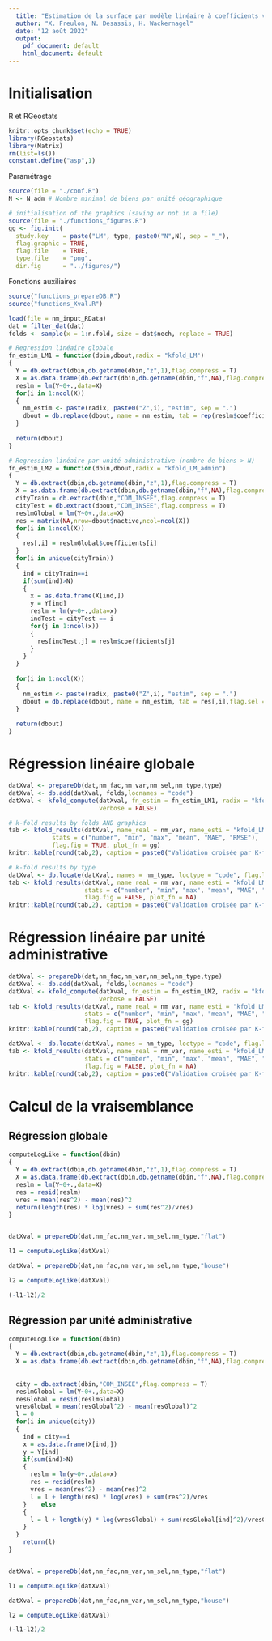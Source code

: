 ```yaml
---
  title: "Estimation de la surface par modèle linéaire à coefficients variant spatialement - Workflow LM"
  author: "X. Freulon, N. Desassis, H. Wackernagel"
  date: "12 août 2022"
  output:
    pdf_document: default
    html_document: default
---
```


# Initialisation

R et RGeostats

```r
knitr::opts_chunk$set(echo = TRUE)
library(RGeostats)
library(Matrix)
rm(list=ls())
constant.define("asp",1)

```

Paramétrage 

```r
source(file = "./conf.R")
N <- N_adm # Nombre minimal de biens par unité géographique

# initialisation of the graphics (saving or not in a file)
source(file = "./functions_figures.R")
gg <- fig.init(
  study.key    = paste("LM", type, paste0("N",N), sep = "_"), 
  flag.graphic = TRUE, 
  flag.file    = TRUE, 
  type.file    = "png", 
  dir.fig      = "../figures/")

```

Fonctions auxiliaires

```r
source("functions_prepareDB.R")
source("functions_Xval.R")
```

```r
load(file = nm_input_RData)
dat = filter_dat(dat)
folds <- sample(x = 1:n.fold, size = dat$nech, replace = TRUE)
```


```r
# Regression linéaire globale
fn_estim_LM1 = function(dbin,dbout,radix = "kfold_LM")
{
  Y = db.extract(dbin,db.getname(dbin,"z",1),flag.compress = T)
  X = as.data.frame(db.extract(dbin,db.getname(dbin,"f",NA),flag.compress = T))
  reslm = lm(Y~0+.,data=X)
  for(i in 1:ncol(X))
  {
    nm_estim <- paste(radix, paste0("Z",i), "estim", sep = ".")
    dbout = db.replace(dbout, name = nm_estim, tab = rep(reslm$coefficients[i],dbout$nactive),flag.sel = T)
  }
  
  return(dbout)
}

# Regression linéaire par unité administrative (nombre de biens > N)
fn_estim_LM2 = function(dbin,dbout,radix = "kfold_LM_admin")
{
  Y = db.extract(dbin,db.getname(dbin,"z",1),flag.compress = T)
  X = as.data.frame(db.extract(dbin,db.getname(dbin,"f",NA),flag.compress = T))
  cityTrain = db.extract(dbin,"COM_INSEE",flag.compress = T)
  cityTest = db.extract(dbout,"COM_INSEE",flag.compress = T)
  reslmGlobal = lm(Y~0+.,data=X)
  res = matrix(NA,nrow=dbout$nactive,ncol=ncol(X))
  for(i in 1:ncol(X))
  {
    res[,i] = reslmGlobal$coefficients[i]
  }
  for(i in unique(cityTrain))
  {
    ind = cityTrain==i
    if(sum(ind)>N)
    {
      x = as.data.frame(X[ind,])
      y = Y[ind]
      reslm = lm(y~0+.,data=x)
      indTest = cityTest == i
      for(j in 1:ncol(x))
      {
        res[indTest,j] = reslm$coefficients[j]
      }
    }
  }
  
  for(i in 1:ncol(X))
  {
    nm_estim <- paste(radix, paste0("Z",i), "estim", sep = ".")
    dbout = db.replace(dbout, name = nm_estim, tab = res[,i],flag.sel = T)
  }
  
  return(dbout)
}
```

# Régression linéaire globale

```r
datXval <- prepareDb(dat,nm_fac,nm_var,nm_sel,nm_type,type)
datXval <- db.add(datXval, folds,locnames = "code")
datXval <- kfold_compute(datXval, fn_estim = fn_estim_LM1, radix = "kfold_LM1", 
                         verbose = FALSE)

# k-fold results by folds AND graphics 
tab <- kfold_results(datXval, name_real = nm_var, name_esti = "kfold_LM1.S.estim", 
            stats = c("number", "min", "max", "mean", "MAE", "RMSE"), 
            flag.fig = TRUE, plot_fn = gg)
knitr::kable(round(tab,2), caption = paste0("Validation croisée par K-fold (K=", n.fold,")"))

# k-fold results by type
datXval <- db.locate(datXval, names = nm_type, loctype = "code", flag.locnew = TRUE)
tab <- kfold_results(datXval, name_real = nm_var, name_esti = "kfold_LM1.S.estim", 
                     stats = c("number", "min", "max", "mean", "MAE", "RMSE"),
                     flag.fig = FALSE, plot_fn = NA)
knitr::kable(round(tab,2), caption = paste0("Validation croisée par K-fold (K=", n.fold,")"))
```

# Régression linéaire par unité administrative


```r
datXval <- prepareDb(dat,nm_fac,nm_var,nm_sel,nm_type,type)
datXval <- db.add(datXval, folds,locnames = "code")
datXval <- kfold_compute(datXval, fn_estim = fn_estim_LM2, radix = "kfold_LM2", 
                         verbose = FALSE)
tab <- kfold_results(datXval, name_real = nm_var, name_esti = "kfold_LM2.S.estim", 
                     stats = c("number", "min", "max", "mean", "MAE", "RMSE"),
                     flag.fig = TRUE, plot_fn = gg)
knitr::kable(round(tab,2), caption = paste0("Validation croisée par K-fold (K=", n.fold,")"))

datXval <- db.locate(datXval, names = nm_type, loctype = "code", flag.locnew = TRUE)
tab <- kfold_results(datXval, name_real = nm_var, name_esti = "kfold_LM2.S.estim", 
                     stats = c("number", "min", "max", "mean", "MAE", "RMSE"),
                     flag.fig = FALSE, plot_fn = NA)
knitr::kable(round(tab,2), caption = paste0("Validation croisée par K-fold (K=", n.fold,")"))
```

# Calcul de la vraisemblance

## Régression globale

```r
computeLogLike = function(dbin)
{
  Y = db.extract(dbin,db.getname(dbin,"z",1),flag.compress = T)
  X = as.data.frame(db.extract(dbin,db.getname(dbin,"f",NA),flag.compress = T))
  reslm = lm(Y~0+.,data=X)
  res = resid(reslm)
  vres = mean(res^2) - mean(res)^2
  return(length(res) * log(vres) + sum(res^2)/vres)
}


datXval = prepareDb(dat,nm_fac,nm_var,nm_sel,nm_type,"flat")

l1 = computeLogLike(datXval)

datXval = prepareDb(dat,nm_fac,nm_var,nm_sel,nm_type,"house")

l2 = computeLogLike(datXval)

(-l1-l2)/2
```

## Régression par unité administrative

```r
computeLogLike = function(dbin)
{
  Y = db.extract(dbin,db.getname(dbin,"z",1),flag.compress = T)
  X = as.data.frame(db.extract(dbin,db.getname(dbin,"f",NA),flag.compress = T))
  
  
  city = db.extract(dbin,"COM_INSEE",flag.compress = T)
  reslmGlobal = lm(Y~0+.,data=X)
  resGlobal = resid(reslmGlobal)
  vresGlobal = mean(resGlobal^2) - mean(resGlobal)^2
  l = 0
  for(i in unique(city))
  {
    ind = city==i
    x = as.data.frame(X[ind,])
    y = Y[ind]
    if(sum(ind)>N)
    {
      reslm = lm(y~0+.,data=x)
      res = resid(reslm)
      vres = mean(res^2) - mean(res)^2
      l = l + length(res) * log(vres) + sum(res^2)/vres
    }    else
    {
      l = l + length(y) * log(vresGlobal) + sum(resGlobal[ind]^2)/vresGlobal
    }
  }
    return(l)
}


datXval = prepareDb(dat,nm_fac,nm_var,nm_sel,nm_type,"flat")

l1 = computeLogLike(datXval)

datXval = prepareDb(dat,nm_fac,nm_var,nm_sel,nm_type,"house")

l2 = computeLogLike(datXval)

(-l1-l2)/2
```
